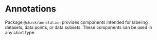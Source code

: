 
<Meta title="Addons/Annotation/Overview" />

# Annotations

Package `@chask/annotation` provides components intended for labeling datasets, data points, or data subsets.
These components can be used in any chart type.
